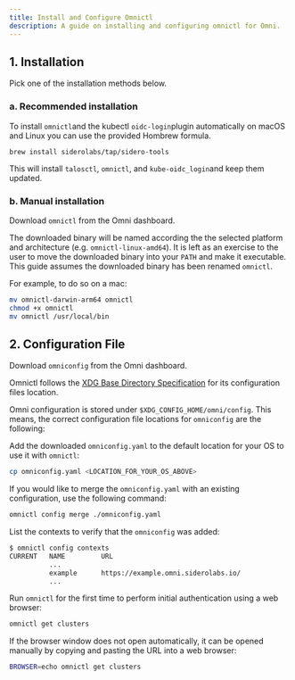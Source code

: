 ```yaml
---
title: Install and Configure Omnictl
description: A guide on installing and configuring omnictl for Omni.
---
```




## 1. Installation

Pick one of the installation methods below.

### a. Recommended installation

To install `omnictl`and the kubectl `oidc-login`plugin automatically on macOS and Linux you can use the provided Hombrew formula.

```
brew install siderolabs/tap/sidero-tools
```

This will install `talosctl`, `omnictl`, and `kube-oidc_login`and keep them updated.

### b. Manual installation

Download `omnictl` from the Omni dashboard.

The downloaded binary will be named according the the selected platform and architecture (e.g. `omnictl-linux-amd64`). It is left as an exercise to the user to move the downloaded binary into your `PATH` and make it executable. This guide assumes the downloaded binary has been renamed `omnictl`.

For example, to do so on a mac:

```bash
mv omnictl-darwin-arm64 omnictl
chmod +x omnictl
mv omnictl /usr/local/bin
```


## 2. Configuration File

Download `omniconfig` from the Omni dashboard.

Omnictl follows the [XDG Base Directory Specification](https://specifications.freedesktop.org/basedir-spec/latest/) for its configuration files location.

Omni configuration is stored under `$XDG_CONFIG_HOME/omni/config`. This means, the correct configuration file locations for `omniconfig` are the following:


Add the downloaded `omniconfig.yaml` to the default location for your OS to use it with `omnictl`:

```bash
cp omniconfig.yaml <LOCATION_FOR_YOUR_OS_ABOVE>
```

If you would like to merge the `omniconfig.yaml` with an existing configuration, use the following command:

```bash
omnictl config merge ./omniconfig.yaml
```

List the contexts to verify that the `omniconfig` was added:

```bash
$ omnictl config contexts
CURRENT   NAME         URL
          ...
          example      https://example.omni.siderolabs.io/
          ...
```

Run `omnictl` for the first time to perform initial authentication using a web browser:

```bash
omnictl get clusters
```

If the browser window does not open automatically, it can be opened manually by copying and pasting the URL into a web browser:

```bash
BROWSER=echo omnictl get clusters
```
